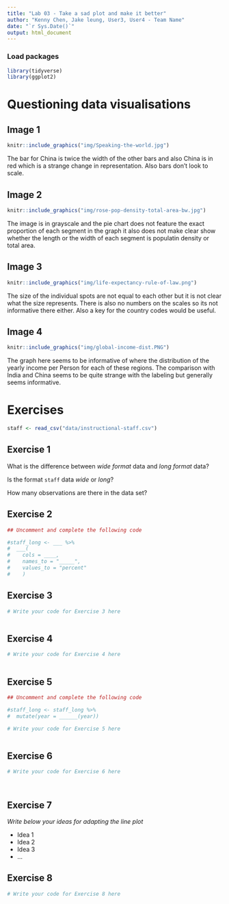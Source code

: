 ```yaml
---
title: "Lab 03 - Take a sad plot and make it better"
author: "Kenny Chen, Jake leung, User3, User4 - Team Name"
date: "`r Sys.Date()`"
output: html_document
---
```


### Load packages

```r
library(tidyverse)
library(ggplot2)
```


# Questioning data visualisations

## Image 1

```r
knitr::include_graphics("img/Speaking-the-world.jpg")
```

The bar for China is twice the width of the other bars and also China is in red which is a strange change in representation. Also bars don't look to scale.





## Image 2

```r
knitr::include_graphics("img/rose-pop-density-total-area-bw.jpg")
```

The image is in grayscale and the pie chart does not feature the exact proportion of each segment in the graph it also does not make clear show whether the length or the width of each segment is populatin density or total area.




## Image 3

```r
knitr::include_graphics("img/life-expectancy-rule-of-law.png")
```

The size of the individual spots are not equal to each other but it is not clear what the size represents. There is also no numbers on the scales so its not informative there either. Also a key for the country codes would be useful.




## Image 4

```r
knitr::include_graphics("img/global-income-dist.PNG")
```

The graph here seems to be informative of where the distribution of the yearly income per Person for each of these regions. The comparison with India and China seems to be quite strange with the labeling but generally seems informative.



# Exercises

```r
staff <- read_csv("data/instructional-staff.csv")
```


## Exercise 1

What is the difference between *wide format* data and *long format* data?


Is the format `staff` data *wide* or *long*?


How many observations are there in the data set?




## Exercise 2

```r
## Uncomment and complete the following code

#staff_long <- ___ %>%
#  ___(
#    cols = ____, 
#    names_to = "_____",
#    values_to = "percent"
#    )

```


## Exercise 3

```r
# Write your code for Exercise 3 here



```

## Exercise 4

```r
# Write your code for Exercise 4 here



```

## Exercise 5

```r
## Uncomment and complete the following code

#staff_long <- staff_long %>%
#  mutate(year = ______(year))
```


```r
# Write your code for Exercise 5 here



```

## Exercise 6

```r
# Write your code for Exercise 6 here




```

## Exercise 7

_Write below your ideas for adapting the line plot_

* Idea 1
* Idea 2
* Idea 3
* ...


## Exercise 8

```r
# Write your code for Exercise 8 here



```

